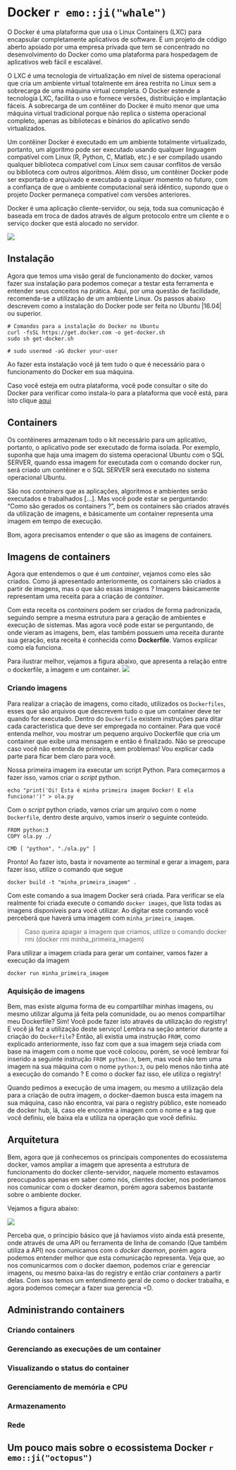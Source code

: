 <!-- A ordem dos conteúdos listados abaixo podem mudar -->

# Docker `r emo::ji("whale")`
<!-- Explicar o docker daemon aqui também -->

<!-- Existing Tools for Reproducible Research in Science Docker -->
O Docker é uma plataforma que usa o Linux Containers (LXC) para encapsular completamente aplicativos de software. É um projeto de código aberto apoiado por uma empresa privada que tem se concentrado no desenvolvimento do Docker como uma plataforma para hospedagem de aplicativos web fácil e escalável.

O LXC é uma tecnologia de virtualização em nível de sistema operacional que cria um ambiente virtual totalmente em área restrita no Linux sem a sobrecarga de uma máquina virtual completa. O Docker estende a tecnologia LXC, facilita o uso e fornece versões, distribuição e implantação fáceis. A sobrecarga de um contêiner do Docker é muito menor que uma máquina virtual tradicional porque não replica o sistema operacional completo, apenas as bibliotecas e binários do aplicativo sendo virtualizados.

Um contêiner Docker é executado em um ambiente totalmente virtualizado, portanto, um algoritmo pode ser executado usando qualquer linguagem compatível com Linux (R, Python, C, Matlab, etc.) e ser compilado usando qualquer biblioteca compatível com Linux sem causar conflitos de versão ou biblioteca com outros algoritmos. Além disso, um contêiner Docker pode ser exportado e arquivado e executado a qualquer momento no futuro, com a confiança de que o ambiente computacional será idêntico, supondo que o projeto Docker permaneça compatível com versões anteriores.
<!-- ------------------------- -->

Docker é uma aplicação cliente-servidor, ou seja, toda sua comunicação é baseada em troca de dados através de algum protocolo entre um cliente e o serviço docker que está alocado no servidor. <!-- Acho que a explicação do docker daemon deve vir aqui! -->

![](res/docker_api_infra.jpg)

<!-- Fazer uma versão mais simples dessa imagem -->
<!-- ![](res/docker_arch.png) -->

<!-- Docker é formado por três componentes principais (@Chung2016) Docker images, registry e containers [...].  -->

<!-- Explicar aqui o que é o docker -->
<!-- Falar das versões que estão disponíveis (Linux, MacOS e Windows). Deixar claro que a recomendação de uso é no Linux -->
<!-- Ao falar sobre a causa da recomendação da utilização no Linux, falar que isto tem haver com a forma como o docker é integrado com o sistema -->
<!-- ## Vantagens de utilização -->
<!-- Docker é um gerenciador de containers -->
<!-- Existing Tools for Reproducible Research in Science Docker ajuda a explicar o que é e como funciona -->

## Instalação

<!-- Verificar as versões compativeis! -->
Agora que temos uma visão geral de funcionamento do docker, vamos fazer sua instalação para podemos começar a testar esta ferramenta e entender seus conceitos na prática. Aqui, por uma questão de facilidade, recomenda-se a utilização de um ambiente Linux. Os passos abaixo descrevem como a instalação do Docker pode ser feita no Ubuntu |16.04| ou superior.

```
# Comandos para a instalação do Docker no Ubuntu
curl -fsSL https://get.docker.com -o get-docker.sh
sudo sh get-docker.sh

# sudo usermod -aG docker your-user
```

Ao fazer esta instalação você já tem tudo o que é necessário para o funcionamento do Docker em sua máquina.

Caso você esteja em outra plataforma, você pode consultar o site do Docker para verificar como instala-lo para a plataforma que você está, para isto clique [aqui](#)

## Containers

<!-- An Introduction to Docker and Analysis of its Performance -->
Os contêineres armazenam todo o kit necessário para um aplicativo, portanto, o aplicativo pode ser executado de forma isolada. Por exemplo, suponha que haja uma imagem do sistema operacional Ubuntu com o SQL SERVER, quando essa imagem for executada com o comando docker run, será criado um contêiner e o SQL SERVER será executado no sistema operacional Ubuntu.
<!-- -------------------------------- -->

São nos *containers* que as aplicações, algoritmos e ambientes serão executados e trabalhados [...]. Mas você pode estar se perguntando: "Como são gerados os containers ?", bem os containers são criados através da utilização de imagens, e básicamente um container representa uma imagem em tempo de execução. 

Bom, agora precisamos entender o que são as imagens de containers. <!-- algo assim [...] -->

<!-- Certo, mas agora podem surgir outras dúvidas, como "O que são imagens ?" ou "Como imagens são geradas ?", para responder estas perguntas, vamos para a próxima seção. -->

## Imagens de containers
<!-- Como citado, o docker trabalha com containers, porém para entender melhor o conceito de containers dentro do docker, vamos começar falando um pouco sobre imagens docker, estes que são a base para a criação de containers no Docker -->
<!-- Uma imagem docker representa uma receita de criação de um container -->
Agora que entendemos o que é um *container*, vejamos como eles são criados. Como já apresentado anteriormente, os containers são criados a partir de imagens, mas o que são essas imagens ? Imagens básicamente representam uma receita para a criação de *container*. 

Com esta receita os *containers* podem ser criados de forma padronizada, seguindo sempre a mesma estrutura para a geração de ambientes e execução de sistemas. Mas agora você pode estar se perguntando, de onde vieram as imagens, bem, elas também possuem uma receita durante sua geração, esta receita é conhecida como **Dockerfile**. Vamos explicar como ela funciona.
<!-- Viu! Em docker todo o ambiente é criado com base na transformação de `receitas`, onde a receita base da origem a outra receita, que por sua vez pode ser utilizado em outra criação -->

Para ilustrar melhor, vejamos a figura abaixo, que apresenta a relação entre o dockerfile, a imagem e um container.
![](res/docker_file_image_container.png)

### Criando imagens

Para realizar a criação de imagens, como citado, utilizados os `Dockerfiles`, esses que são arquivos que descrevem tudo o que um container deve ter quando for executado. Dentro do `Dockerfile` existem instruções para ditar cada caracteristica que deve ser empregada no container. Para que você entenda melhor, vou mostrar um pequeno arquivo Dockerfile que cria um container que exibe uma mensagem e então é finalizado. Não se preocupe caso você não entenda de primeira, sem problemas! Vou explicar cada parte para ficar bem claro para você.

Nossa primeira imagem ira executar um script Python. Para começarmos a fazer isso, vamos criar o *script* python.

```shell
echo "print('Oi! Esta é minha primeira imagem Docker! E ela funciona!')" > ola.py
```

Com o *script* python criado, vamos criar um arquivo com o nome `Dockerfile`, dentro deste arquivo, vamos inserir o seguinte conteúdo.

```shell
FROM python:3
COPY ola.py ./

CMD [ "python", "./ola.py" ]
```

Pronto! Ao fazer isto, basta ir novamente ao terminal e gerar a imagem, para fazer isso, utilize o comando que segue

```shell
docker build -t "minha_primeira_imagem" .
```

Com este comando a sua imagem Docker será criada. Para verificar se ela realmente foi criada execute o comando `docker images`, que lista todas as imagens disponíveis para você utilizar. Ao digitar este comando você perceberá que haverá uma imagem com `minha_primeira_imagem`.

> Caso queira apagar a imagem que criamos, utilize o comando docker rmi (docker rmi minha_primeira_imagem)

Para utilizar a imagem criada para gerar um container, vamos fazer a execução da imagem

```
docker run minha_primeira_imagem
```

<!-- Aqui são utilizados os Dockerfiles -->
<!-- ENTRYPOINT, CMD, RUN, EXPOSE -->

<!-- Camadas - Ao falar da criação da imagem, já explicar a saída, dizendo o que são as camadas --> 
<!-- Após apresentar o Dockerfile e de gerar uma imagem, fale do output gerado durante a criação da imagem, diga que estas são as camadas e aqui vem a explicação do que são essas camadas. É bom recomendar que o arquivo não tenha muitas camadas, para que ele não fique grande, além do mais, as camadas read-only não podem ser alteradas! -->
<!-- https://medium.com/@jessgreb01/digging-into-docker-layers-c22f948ed612 -->
<!-- https://dzone.com/articles/docker-layers-explained -->

### Aquisição de imagens

Bem, mas existe alguma forma de eu compartilhar minhas imagens, ou mesmo utilizar alguma já feita pela comunidade, ou ao menos compartilhar meu Dockerfile? Sim! Você pode fazer isto através da utilização do registry! E você já fez a utilização deste serviço! Lembra na seção anterior durante a criação do `Dockerfile`? Então, ali existia uma instrução `FROM`, como explicado anteriormente, isso faz com que a sua imagem seja criada com base na imagem com o nome que você colocou, porém, se você lembrar foi inserido a seguinte instrução `FROM python:3`, bem, mas você não tem uma imagem na sua máquina com o nome `python:3`, ou pelo menos não tinha até a execução do comando ? E como o docker faz isso, ele utiliza o registry!

Quando pedimos a execução de uma imagem, ou mesmo a utilização dela para a criação de outra imagem, o docker-daemon busca esta imagem na sua máquina, caso não encontra, vai para o registry público, este nomeado de docker hub, lá, caso ele encontre a imagem com o nome e a tag que você definiu, ele baixa ela e utiliza na operação que você definiu.

<!-- Podemos buscar imagens do registry, este que é um repositório que aloca uma serie de images Docker [...] -->

## Arquitetura

Bem, agora que já conhecemos os principais componentes do ecossistema docker, vamos ampliar a imagem que apresenta a estrutura de funcionamento do docker cliente-servidor, naquele momento estavamos preocupados apenas em saber como nós, clientes docker, nos poderiamos nos comunicar com o docker deamon, porém agora sabemos bastante sobre o ambiente docker.

Vejamos a figura abaixo:

<!-- Será adaptado de: https://www.aquasec.com/wiki/display/containers/Docker+Architecture?preview=/2854889/2854891/Docker_Architecture.png -->
![](res/docker_arch.png)

Perceba que, o principio básico que já haviamos visto ainda está presente, onde através de uma API ou ferramenta de linha de comando (Que também utiliza a API) nos comunicamos com o *docker daemon*, porém agora podemos entender melhor que esta comunicação representa. Veja que, ao nos comunicarmos com o docker daemon, podemos criar e gerenciar imagens, ou mesmo baixa-las do registry e então criar *containers* a partir delas. Com isso temos um entendimento geral de como o docker trabalha, e agora podemos começar a fazer sua gerencia =D.

## Administrando containers
<!-- Agora que já sabemos o que são containers e sua relação com as imagens, vamos começar a entender como trabalhar com o gerenciamento de containers no Docker -->
<!-- Falar que, há ferramentas que podem ajudar no gerenciamento, uma delas é o portainer  -->

### Criando containers

### Gerenciando as execuções de um container
<!-- docker create|run|stop|restart|start|unpause|rm -->

### Visualizando o status do container
<!-- docker stats|top|logs -->

### Gerenciamento de memória e CPU


### Armazenamento
<!-- data folder, volumes e container data-only -->

### Rede

## Um pouco mais sobre o ecossistema Docker `r emo::ji("octopus")`
